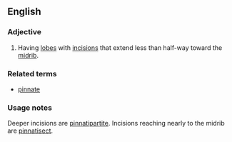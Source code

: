 ==English==

===Adjective===
{{en-adj|-}}

# {{botany|of leaves}} Having [[lobe]]s with [[incision]]s that extend less than half-way toward the [[midrib]].

===Related terms===
*[[pinnate]]

===Usage notes===
Deeper incisions are [[pinnatipartite]]. Incisions reaching nearly to the midrib are [[pinnatisect]].